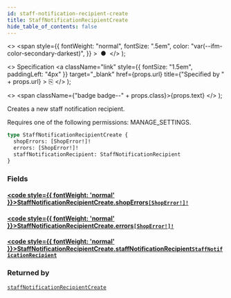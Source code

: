 ```yaml
---
id: staff-notification-recipient-create
title: StaffNotificationRecipientCreate
hide_table_of_contents: false
---
```


  <>
    <span
      style={{
        fontWeight: "normal",
        fontSize: ".5em",
        color: "var(--ifm-color-secondary-darkest)",
      }}
    >
      &nbsp;●&nbsp;
    </span>
  </>
);

  <>
    Specification
    <a
      className="link"
      style={{ fontSize: "1.5em", paddingLeft: "4px" }}
      target="\_blank"
      href={props.url}
      title={"Specified by " + props.url}
    >
      ⎘
    </a>
  </>
);

  <>
    <span className={"badge badge--" + props.class}>{props.text}</span>
  </>
);

Creates a new staff notification recipient.

Requires one of the following permissions: MANAGE_SETTINGS.

```graphql
type StaffNotificationRecipientCreate {
  shopErrors: [ShopError!]!
  errors: [ShopError!]!
  staffNotificationRecipient: StaffNotificationRecipient
}
```

### Fields

#### [<code style={{ fontWeight: 'normal' }}>StaffNotificationRecipientCreate.<b>shopErrors</b></code>](#)<Bullet />[`[ShopError!]!`](../../../storefront/miscellaneous/objects/shop-error) <Badge class="secondary" text="non-null"/> <Badge class="secondary" text="object"/>

>

#### [<code style={{ fontWeight: 'normal' }}>StaffNotificationRecipientCreate.<b>errors</b></code>](#)<Bullet />[`[ShopError!]!`](../../../storefront/miscellaneous/objects/shop-error) <Badge class="secondary" text="non-null"/> <Badge class="secondary" text="object"/>

>

#### [<code style={{ fontWeight: 'normal' }}>StaffNotificationRecipientCreate.<b>staffNotificationRecipient</b></code>](#)<Bullet />[`StaffNotificationRecipient`](../../../storefront/miscellaneous/objects/staff-notification-recipient) <Badge class="secondary" text="object"/>

>

### Returned by

[`staffNotificationRecipientCreate`](../../../storefront/users/mutations/staff-notification-recipient-create) <Badge class="secondary" text="mutation"/>
